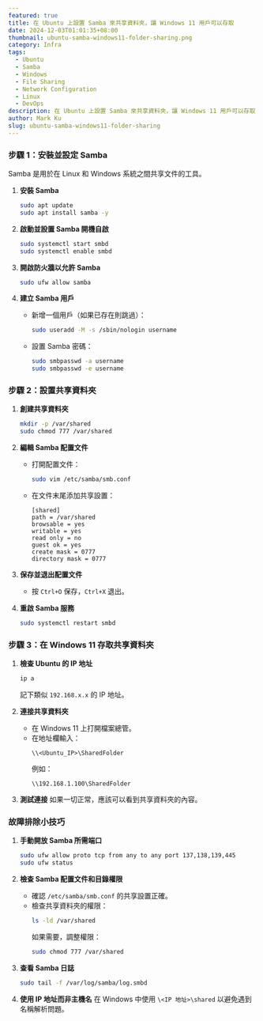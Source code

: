 ```yaml
---
featured: true
title: 在 Ubuntu 上設置 Samba 來共享資料夾，讓 Windows 11 用戶可以存取
date: 2024-12-03T01:01:35+08:00
thumbnail: ubuntu-samba-windows11-folder-sharing.png
category: Infra
tags:
  - Ubuntu
  - Samba
  - Windows
  - File Sharing
  - Network Configuration
  - Linux
  - DevOps
description: 在 Ubuntu 上設置 Samba 來共享資料夾，讓 Windows 11 用戶可以存取
author: Mark Ku
slug: ubuntu-samba-windows11-folder-sharing
---
```


### **步驟 1：安裝並設定 Samba**
Samba 是用於在 Linux 和 Windows 系統之間共享文件的工具。

1. **安裝 Samba**
   ```bash
   sudo apt update
   sudo apt install samba -y
   ```

2. **啟動並設置 Samba 開機自啟**
   ```bash
   sudo systemctl start smbd
   sudo systemctl enable smbd
   ```

3. **開啟防火牆以允許 Samba**
   ```bash
   sudo ufw allow samba
   ```

4. **建立 Samba 用戶**
   - 新增一個用戶（如果已存在則跳過）：
     ```bash
     sudo useradd -M -s /sbin/nologin username
     ```
   - 設置 Samba 密碼：
     ```bash
     sudo smbpasswd -a username
     sudo smbpasswd -e username
     ```

### **步驟 2：設置共享資料夾**
1. **創建共享資料夾**
   ```bash
   mkdir -p /var/shared
   sudo chmod 777 /var/shared
   ```

2. **編輯 Samba 配置文件**
   - 打開配置文件：
     ```bash
     sudo vim /etc/samba/smb.conf
     ```
   - 在文件末尾添加共享設置：
     ```
     [shared]
     path = /var/shared
     browsable = yes
     writable = yes
     read only = no
     guest ok = yes
     create mask = 0777
     directory mask = 0777
     ```

3. **保存並退出配置文件**
   - 按 `Ctrl+O` 保存，`Ctrl+X` 退出。

4. **重啟 Samba 服務**
   ```bash
   sudo systemctl restart smbd
   ```

### **步驟 3：在 Windows 11 存取共享資料夾**
1. **檢查 Ubuntu 的 IP 地址**
   ```bash
   ip a
   ```
   記下類似 `192.168.x.x` 的 IP 地址。

2. **連接共享資料夾**
   - 在 Windows 11 上打開檔案總管。
   - 在地址欄輸入：
     ```
     \\<Ubuntu_IP>\SharedFolder
     ```
     例如：
     ```
     \\192.168.1.100\SharedFolder
     ```

3. **測試連接**
   如果一切正常，應該可以看到共享資料夾的內容。

### **故障排除小技巧**
1. **手動開放 Samba 所需端口**
   ```bash
   sudo ufw allow proto tcp from any to any port 137,138,139,445
   sudo ufw status
   ```

2. **檢查 Samba 配置文件和目錄權限**
   - 確認 `/etc/samba/smb.conf` 的共享設置正確。
   - 檢查共享資料夾的權限：
     ```bash
     ls -ld /var/shared
     ```
     如果需要，調整權限：
     ```bash
     sudo chmod 777 /var/shared
     ```

3. **查看 Samba 日誌**
   ```bash
   sudo tail -f /var/log/samba/log.smbd
   ```

4. **使用 IP 地址而非主機名**
   在 Windows 中使用 `\<IP 地址>\shared` 以避免遇到名稱解析問題。

